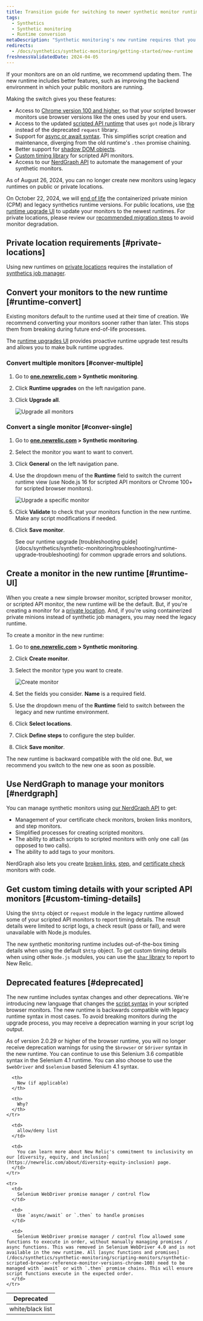```yaml
---
title: Transition guide for switching to newer synthetic monitor runtime
tags:
  - Synthetics
  - Synthetic monitoring
  - Runtime conversion
metaDescription: "Synthetic monitoring's new runtime requires that you make some changes to your already existing monitors."
redirects: 
  - /docs/synthetics/synthetic-monitoring/getting-started/new-runtime
freshnessValidatedDate: 2024-04-05
---
```


If your monitors are on an old runtime, we recommend updating them. The new runtime includes better features, such as improving the backend environment in which your public monitors are running.

Making the switch gives you these features:

* Access to [Chrome version 100 and higher](/docs/synthetics/synthetic-monitoring/scripting-monitors/synthetic-scripted-browser-reference-monitor-versions-chrome-100), so that your scripted browser monitors use browser versions like the ones used by your end users.
* Access to the updated [scripted API runtime](/docs/synthetics/synthetic-monitoring/using-monitors/manage-monitor-runtimes/#apidependencies) that uses `got` node.js library instead of the deprecated `request` library.
* Support for [async or await syntax](/docs/synthetics/synthetic-monitoring/using-monitors/manage-monitor-runtimes/#browserdependencies). This simplifies script creation and maintenance, diverging from the old runtime's `.then` promise chaining.
* Better support for [shadow DOM objects](/docs/synthetics/synthetic-monitoring/scripting-monitors/synthetic-scripted-browser-reference-monitor-versions-chrome-100/#shadow).
* [Custom timing library](/docs/synthetics/synthetic-monitoring/scripting-monitors/custom-timing-details) for scripted API monitors.
* Access to  our [NerdGraph API](/docs/apis/nerdgraph/examples/nerdgraph-synthetics-tutorial) to automate the management of your synthetic monitors.

<Callout variant="important">
  As of August 26, 2024, you can no longer create new monitors using legacy runtimes on public or private locations.
  
  On October 22, 2024, we will [end of life](/whats-new/2024/04/whats-new-04-09-eol-synthetics-runtime-cpm) the containerized private minion (CPM) and legacy synthetics runtime versions. For public locations, use [the runtime upgrade UI](/docs/synthetics/synthetic-monitoring/using-monitors/runtime-upgrade-ui/) to update your monitors to the newest runtimes. For private locations, please review our [recommended migration steps](/docs/synthetics/synthetic-monitoring/private-locations/job-manager-transition-guide/#monitorMigration) to avoid monitor degradation.
</Callout>

## Private location requirements [#private-locations]

Using new runtimes on [private locations](/docs/synthetics/synthetic-monitoring/private-locations/private-locations-overview-monitor-internal-sites-add-new-locations) requires the installation of [synthetics job manager](/docs/synthetics/synthetic-monitoring/private-locations/install-job-manager).

## Convert your monitors to the new runtime [#runtime-convert]

Existing monitors default to the runtime used at their time of creation. We recommend converting your monitors sooner rather than later. This stops them from breaking during future end-of-life processes.

The [runtime upgrades UI](/docs/synthetics/synthetic-monitoring/using-monitors/runtime-upgrade-ui) provides proactive runtime upgrade test results and allows you to make bulk runtime upgrades.

### Convert multiple monitors [#conver-multiple]

1. Go to <DNT>**[one.newrelic.com](https://one.newrelic.com/all-capabilities) > Synthetic monitoring**</DNT>.

2. Click <DNT>**Runtime upgrades**</DNT> on the left navigation pane.

3. Click <DNT>**Upgrade all**</DNT>.

   <img
     title="Upgrade all monitors"
     alt="Upgrade all monitors"
     src="/images/synthetic_screenshot-full_upgrade-all-monitors.webp"
   />

### Convert a single monitor [#conver-single]

1. Go to <DNT>**[one.newrelic.com](https://one.newrelic.com/all-capabilities) > Synthetic monitoring**</DNT>.

2. Select the monitor you want to want to convert.

3. Click <DNT>**General**</DNT> on the left navigation pane.

4. Use the dropdown menu of the <DNT>**Runtime**</DNT> field to switch the current runtime view (use Node.js 16 for scripted API monitors or Chrome 100+ for scripted browser monitors).

   <img
     title="Upgrade a specific monitor"
     alt="Upgrade a specific monitor"
     src="/images/synthetic_screenshot-full_upgrade-one-monitor.webp"
   />

5. Click <DNT>**Validate**</DNT> to check that your monitors function in the new runtime. Make any script modifications if needed.

6. Click <DNT>**Save monitor**</DNT>.

   <Callout variant="tip">
     See our runtime upgrade [troubleshooting guide](/docs/synthetics/synthetic-monitoring/troubleshooting/runtime-upgrade-troubleshooting) for common upgrade errors and solutions.
   </Callout>

## Create a monitor in the new runtime [#runtime-UI]

When you create a new simple browser monitor, scripted browser monitor, or scripted API monitor, the new runtime will be the default. But, if you're creating a monitor for a [private location](/docs/synthetics/synthetic-monitoring/private-locations/monitor-private-locations). And, if you're using containerized private minions instead of synthetic job managers, you may need the legacy runtime.

To create a monitor in the new runtime:

1. Go to <DNT>**[one.newrelic.com](https://one.newrelic.com/all-capabilities) > Synthetic monitoring**</DNT>.

2. Click <DNT>**Create monitor**</DNT>.

3. Select the monitor type you want to create.

   <img
     title="Create monitor"
     alt="Create monitor"
     src="/images/synthetic_screenshot-crop_create-monitor.webp"
   />

4. Set the fields you consider. <DNT>**Name**</DNT> is a required field.

5. Use the dropdown menu of the <DNT>**Runtime**</DNT> field to switch between the legacy and new runtime environment.

6. Click <DNT>**Select locations**</DNT>.

7. Click <DNT>**Define steps**</DNT> to configure the step builder.

8. Click <DNT>**Save monitor**</DNT>.

The new runtime is backward compatible with the old one. But, we recommend you switch to the new one as soon as possible.

## Use NerdGraph to manage your monitors [#nerdgraph]

You can manage synthetic monitors using [our NerdGraph API](/docs/apis/nerdgraph/examples/nerdgraph-synthetics-tutorial) to get:

* Management of your certificate check monitors, broken links monitors, and step monitors.
* Simplified processes for creating scripted monitors.
* The ability to attach scripts to scripted monitors with only one call (as opposed to two calls).
* The ability to add tags to your monitors.

NerdGraph also lets you create [broken links](/docs/apis/nerdgraph/examples/nerdgraph-synthetics-tutorial/#create-broken-links), [step](/docs/apis/nerdgraph/examples/nerdgraph-synthetics-tutorial/#create-step), and [certificate check](/docs/apis/nerdgraph/examples/nerdgraph-synthetics-tutorial/#create-certificate-check) monitors with code.

## Get custom timing details with your scripted API monitors [#custom-timing-details]

Using the `$http` object or `request` module in the legacy runtime allowed some of your scripted API monitors to report timing details. The result details were limited to script logs, a check result (pass or fail), and were unavailable with Node.js modules.

The new synthetic monitoring runtime includes out-of-the-box timing details when using the default `$http` object. To get custom timing details when using other `Node.js` modules, you can use the [`$har` library](/docs/synthetics/synthetic-monitoring/scripting-monitors/custom-timing-details) to report to New Relic.

## Deprecated features [#deprecated]

The new runtime includes syntax changes and other deprecations. We're introducing new language that changes the [script syntax](/docs/synthetics/synthetic-monitoring/scripting-monitors/synthetic-scripted-browser-reference-monitor-versions-chrome-100) in your scripted browser monitors. The new runtime is backwards compatible with legacy runtime syntax in most cases. To avoid breaking monitors during the upgrade process, you may receive a deprecation warning in your script log output.

As of version 2.0.29 or higher of the browser runtime, you will no longer receive deprecation warnings for using the `$browser` or `$driver` syntax in the new runtime. You can continue to use this Selenium 3.6 compatible syntax in the Selenium 4.1 runtime. You can also choose to use the `$webDriver` and `$selenium` based Selenium 4.1 syntax.

<table>
  <thead>
    <tr>
      <th style={{ width: "100px" }}>
        Deprecated
      </th>

      <th>
        New (if applicable)
      </th>

      <th>
        Why?
      </th>
    </tr>
  </thead>

  <tbody>
    <tr>
      <td>
        white/black list
      </td>

      <td>
        allow/deny list
      </td>

      <td>
        You can learn more about New Relic's commitment to inclusivity on our [diversity, equity, and inclusion](https://newrelic.com/about/diversity-equity-inclusion) page.
      </td>
    </tr>

    <tr>
      <td>
        Selenium WebDriver promise manager / control flow
      </td>

      <td>
        Use `async/await` or `.then` to handle promises
      </td>

      <td>
        Selenium WebDriver promise manager / control flow allowed some functions to execute in order, without manually managing promises / async functions. This was removed in Selenium WebDriver 4.0 and is not available in the new runtime. All [async functions and promises](/docs/synthetics/synthetic-monitoring/scripting-monitors/synthetic-scripted-browser-reference-monitor-versions-chrome-100) need to be managed with `await` or with `.then` promise chains. This will ensure script functions execute in the expected order.
      </td>
    </tr>
  </tbody>
</table>
